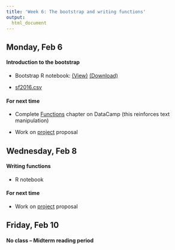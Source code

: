 ```yaml
---
title: 'Week 6: The bootstrap and writing functions'
output:
  html_document
---
```


## Monday, Feb 6

#### Introduction to the bootstrap

* Bootstrap R notebook: [(View)](http://htmlpreview.github.io/?https://github.com/cmsc205/notes/blob/master/day11/bootstrap.nb.html)  <a href="https://raw.githubusercontent.com/cmsc205/notes/master/day11/bootstrap.Rmd"download>(Download)</a>

* [sf2016.csv](https://github.com/cmsc205/notes/raw/master/day11/sf2016.csv)

#### For next time

* Complete [Functions](https://campus.datacamp.com/courses/intermediate-r/chapter-3-functions?ex=1) chapter on DataCamp (this reinforces text manipulation)

* Work on [project](project.html) proposal


## Wednesday, Feb 8

#### Writing functions

* R notebook


#### For next time


* Work on [project](project.html) proposal


## Friday, Feb 10

#### No class -- Midterm reading period
